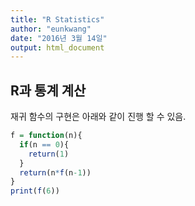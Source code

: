 ```yaml
---
title: "R Statistics"
author: "eunkwang"
date: "2016년 3월 14일"
output: html_document
---
```


## R과 통계 계산

재귀 함수의 구현은 아래와 같이 진행 할 수 있음.
```r
f = function(n){
  if(n == 0){
    return(1)
  }
  return(n*f(n-1))
}
print(f(6))
```





